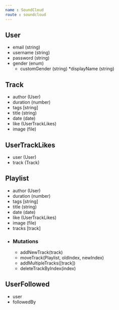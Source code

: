```yaml
---
name : SoundCloud 
route : soundcloud
---
```

## User
* email (string)
* username (string)
* password (string)
* gender (enum)
    * customGender (string)
*displayName (string)

## Track
* author (User)
* duration (number)
* tags [string]
* title (string)
* date (date)
* like (UserTrackLikes)
* image (file)

## UserTrackLikes
* user (User)
* track (Track)

## Playlist
* author (User)
* duration (number)
* tags [string]
* title (string)
* date (date)
* like (UserTrackLikes)
* image (file)
* tracks [track]
* ### Mutations
    * addNewTrack(track)
    * moveTrack(Playlist, oldIndex, newIndex)
    * addMultipleTracks([track])
    * deleteTrackByIndex(index)

## UserFollowed
* user
* followedBy

